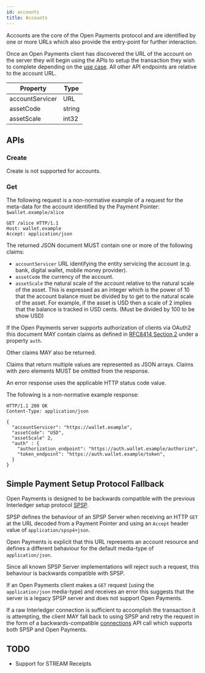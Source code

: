 ```yaml
---
id: accounts
title: Accounts
---
```


Accounts are the core of the Open Payments protocol and are identified by one or
more URLs which also provide the entry-point for further interaction.

Once an Open Payments client has discovered the URL of the account on the server
they will begin using the APIs to setup the transaction they wish to complete
depending on the [use case](./p2p). All other API endpoints are relative to the
account URL.

| Property        | Type   |
| --------------- | ------ |
| accountServicer | URL    |
| assetCode       | string |
| assetScale      | int32  |

## APIs

### Create

Create is not supported for accounts.

### Get

The following request is a non-normative example of a request for the meta-data
for the account identified by the Payment Pointer: `$wallet.example/alice`

```http
GET /alice HTTP/1.1
Host: wallet.example
Accept: application/json
```

The returned JSON document MUST contain one or more of the following claims:

- `accountServicer` URL identifying the entity servicing the account (e.g. bank,
  digital wallet, mobile money provider).
- `assetCode` the currency of the account.
- `assetScale` the natural scale of the account relative to the natural scale of
  the asset. This is expressed as an integer which is the power of 10 that the
  account balance must be divided by to get to the natural scale of the asset.
  For example, if the asset is USD then a scale of 2 implies that the balance is
  tracked in USD cents. (Must be divided by 100 to be show USD)

If the Open Payments server supports authorization of clients via OAuth2 this
document MAY contain claims as defined in
[RFC8414 Section 2](https://tools.ietf.org/html/rfc8414#section-2) under a
property `auth`.

Other claims MAY also be returned.

Claims that return multiple values are represented as JSON arrays. Claims with
zero elements MUST be omitted from the response.

An error response uses the applicable HTTP status code value.

The following is a non-normative example response:

```http
HTTP/1.1 200 OK
Content-Type: application/json

{
  "accountServicer": "https://wallet.example",
  "assetCode": "USD",
  "assetScale" 2,
  "auth" : {
    "authorization_endpoint": "https://auth.wallet.example/authorize",
    "token_endpoint": "https://auth.wallet.example/token",
  }
}
```

## Simple Payment Setup Protocol Fallback

Open Payments is designed to be backwards compatible with the previous
Interledger setup protocol
[SPSP](https://interledger.org/rfcs/0009-simple-payment-setup-protocol/).

SPSP defines the behaviour of an SPSP Server when receiving an HTTP `GET` at the
URL decoded from a Payment Pointer and using an `Accept` header value of
`application/spsp4+json`.

Open Payments is explicit that this URL represents an account resource and
defines a different behaviour for the default media-type of `application/json`.

Since all known SPSP Server implementations will reject such a request, this
behaviour is backwards compatible with SPSP.

If an Open Payments client makes a `GET` request (using the `application/json`
media-type) and receives an error this suggests that the server is a legacy SPSP
server and does not support Open Payments.

If a raw Interledger connection is sufficient to accomplish the transaction it
is attempting, the client MAY fall back to using SPSP and retry the request in
the form of a backwards-compatible [connections](./connections) API call which
supports both SPSP and Open Payments.

## TODO

- Support for STREAM Receipts
